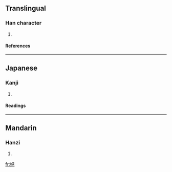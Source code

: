 ==Translingual==
===Han character===
{{Han char|rn=38|rad=女|as=07|sn=10|four=4641<sub>0</sub>|canj=女月山山 (VBUU)}}
# {{defn|Han|sort=女07}}
====References====
{{Han ref|kx=0261.370|dkj=06283|dj=0528.170|hdz=21051.070|uh=5A0A|ud=23050|bh=D162|bd=53602}}
----
==Japanese==
===Kanji===
{{ja-kanji|grade=|rs=女07}}
# {{defn|Japanese}} 
====Readings====
{{ja-readings|on=[[けん]] (ken), [[げん]] (gen)|kun=}}
----
==Mandarin==
===Hanzi===
{{cmn-hanzi|pin=[[xiàn]] ([[xian4]])|wg=hsien<sup>4</sup>}}
# {{defn|Mandarin}}

[[fr:娊]]